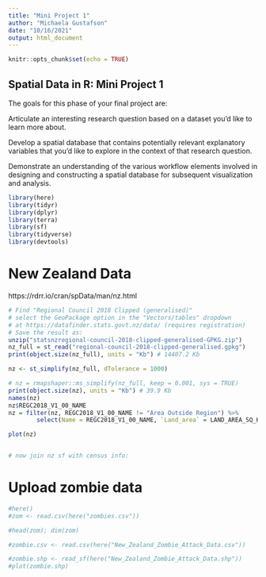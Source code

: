 ```yaml
---
title: "Mini Project 1"
author: "Michaela Gustafson"
date: "10/16/2021"
output: html_document
---
```


```r
knitr::opts_chunk$set(echo = TRUE)
```

## Spatial Data in R: Mini Project 1

The goals for this phase of your final project are:

Articulate an interesting research question based on a dataset you’d like to learn more about.

Develop a spatial database that contains potentially relevant explanatory variables that you’d like to explore in the context of that research question.

Demonstrate an understanding of the various workflow elements involved in designing and constructing a spatial database for subsequent visualization and analysis.

```r
library(here)
library(tidyr)
library(dplyr)
library(terra)
library(sf)
library(tidyverse)
library(devtools)

```
# New Zealand Data

https://rdrr.io/cran/spData/man/nz.html

```r
# Find "Regional Council 2018 Clipped (generalised)"
# select the GeoPackage option in the "Vectors/tables" dropdown
# at https://datafinder.stats.govt.nz/data/ (requires registration)
# Save the result as:
unzip("statsnzregional-council-2018-clipped-generalised-GPKG.zip")
nz_full = st_read("regional-council-2018-clipped-generalised.gpkg")
print(object.size(nz_full), units = "Kb") # 14407.2 Kb

nz <- st_simplify(nz_full, dTolerance = 1000)

# nz = rmapshaper::ms_simplify(nz_full, keep = 0.001, sys = TRUE)
print(object.size(nz), units = "Kb") # 39.9 Kb
names(nz)
nz$REGC2018_V1_00_NAME
nz = filter(nz, REGC2018_V1_00_NAME != "Area Outside Region") %>%
        select(Name = REGC2018_V1_00_NAME, `Land_area` = LAND_AREA_SQ_KM)

plot(nz)


# now join nz sf with census info:

```


# Upload zombie data

```r
#here()
#zom <- read.csv(here("zombies.csv"))

#head(zom); dim(zom)

#zombie.csv <- read.csv(here("New_Zealand_Zombie_Attack_Data.csv"))

#zombie.shp <- read_sf(here("New_Zealand_Zombie_Attack_Data.shp"))
#plot(zombie.shp)

```







